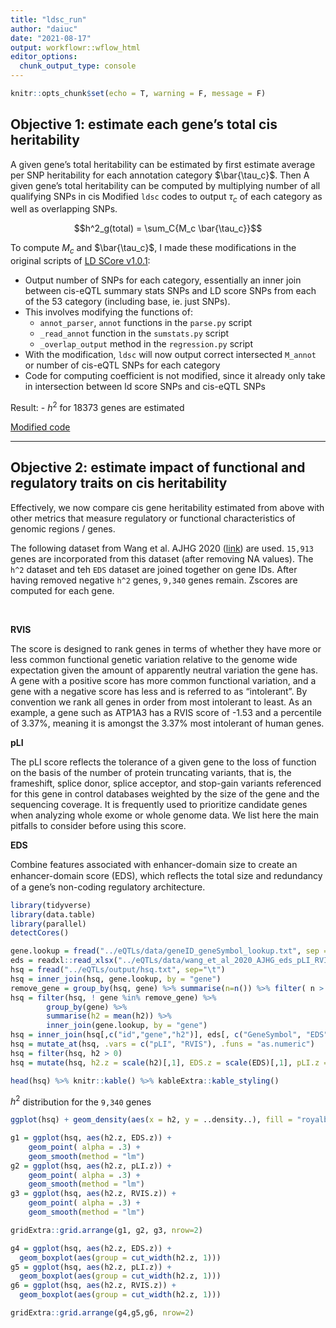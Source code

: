 ```yaml
---
title: "ldsc_run"
author: "daiuc"
date: "2021-08-17"
output: workflowr::wflow_html
editor_options: 
  chunk_output_type: console
---
```



```r
knitr::opts_chunk$set(echo = T, warning = F, message = F)
```


## Objective 1: estimate each gene's total cis heritability

A given gene's total heritability can be estimated by first estimate average per SNP heritability for each annotation category $\bar{\tau_c}$. Then A given gene's total heritability can be computed by multiplying number of all qualifying SNPs in cis
Modified `ldsc` codes to output $\tau_c$ of each category as well as overlapping SNPs. 



$$h^2_g(total) = \sum_C{M_c \bar{\tau_c}}$$

To compute $M_c$ and $\bar{\tau_c}$, I made these modifications in the original scripts of [LD SCore v1.0.1](https://github.com/bulik/ldsc):

- Output number of SNPs for each category, essentially an inner join between cis-eQTL summary stats SNPs and LD score SNPs from each of the 53 category (including base, ie. just SNPs). 
- This involves modifying the functions of:
    - `annot_parser`, `annot` functions in the `parse.py` script
    - `_read_annot` function in the `sumstats.py` script
    - `_overlap_output` method in the `regression.py` script
- With the modification, `ldsc` will now output correct intersected `M_annot` or number of cis-eQTL SNPs for each category
- Code for computing coefficient is not modified, since it already only take in intersection between ld score SNPs and cis-eQTL SNPs

Result:
- $h^2$ for 18373 genes are estimated


[Modified code](modified_code.html)


---


## Objective 2: estimate impact of functional and regulatory traits on cis heritability

Effectively, we now compare cis gene heritability estimated from above with other metrics that measure regulatory or functional characteristics of genomic regions / genes.

The following dataset from Wang et al. AJHG 2020 ([link](https://doi.org/10.1016/j.ajhg.2020.01.012)) are used. `15,913` genes are incorporated from this dataset (after removing NA values). The `h^2` dataset and teh `EDS` dataset are joined together on gene IDs. After having removed negative `h^2` genes, `9,340` genes remain. Zscores are computed for each gene. 

<br>

**RVIS**

The score is designed to rank genes in terms of whether they have more or less common functional genetic variation relative to the genome wide expectation given the amount of apparently neutral variation the gene has. A gene with a positive score has more common functional variation, and a gene with a negative score has less and is referred to as "intolerant". By convention we rank all genes in order from most intolerant to least. As an example, a gene such as ATP1A3 has a RVIS score of -1.53 and a percentile of 3.37%, meaning it is amongst the 3.37% most intolerant of human genes.

**pLI**

The pLI score reflects the tolerance of a given gene to the loss of function on the basis of the number of protein truncating variants, that is, the frameshift, splice donor, splice acceptor, and stop-gain variants referenced for this gene in control databases weighted by the size of the gene and the sequencing coverage. It is frequently used to prioritize candidate genes when analyzing whole exome or whole genome data. We list here the main pitfalls to consider before using this score.

**EDS**

Combine features associated with enhancer-domain size to create an enhancer-domain score (EDS), which reﬂects the total size and redundancy of a gene’s non-coding regulatory architecture.



```r
library(tidyverse)
library(data.table)
library(parallel)
detectCores()
```


```r
gene.lookup = fread("../eQTLs/data/geneID_geneSymbol_lookup.txt", sep = "\t", col.names = c("id","gene"))
eds = readxl::read_xlsx("../eQTLs/data/wang_et_al_2020_AJHG_eds_pLI_RVIS.xlsx")
hsq = fread("../eQTLs/output/hsq.txt", sep="\t")
hsq = inner_join(hsq, gene.lookup, by = "gene")
remove_gene = group_by(hsq, gene) %>% summarise(n=n()) %>% filter( n > 2) %>% pull(gene)
hsq = filter(hsq, ! gene %in% remove_gene) %>% 
        group_by(gene) %>% 
        summarise(h2 = mean(h2)) %>%
        inner_join(gene.lookup, by = "gene")
hsq = inner_join(hsq[,c("id","gene","h2")], eds[, c("GeneSymbol", "EDS","pLI","RVIS")], by = c("id" = "GeneSymbol"))
hsq = mutate_at(hsq, .vars = c("pLI", "RVIS"), .funs = "as.numeric")
hsq = filter(hsq, h2 > 0)
hsq = mutate(hsq, h2.z = scale(h2)[,1], EDS.z = scale(EDS)[,1], pLI.z = scale(pLI)[,1], RVIS.z = scale(RVIS)[,1])
```

```r
head(hsq) %>% knitr::kable() %>% kableExtra::kable_styling()
```

$h^2$ distribution for the `9,340` genes
```r
ggplot(hsq) + geom_density(aes(x = h2, y = ..density..), fill = "royalblue", alpha = .4, color = "royalblue")
```


```r
g1 = ggplot(hsq, aes(h2.z, EDS.z)) +
    geom_point( alpha = .3) + 
    geom_smooth(method = "lm")
g2 = ggplot(hsq, aes(h2.z, pLI.z)) +
    geom_point( alpha = .3) + 
    geom_smooth(method = "lm")
g3 = ggplot(hsq, aes(h2.z, RVIS.z)) +
    geom_point( alpha = .3) + 
    geom_smooth(method = "lm")
```


```r
gridExtra::grid.arrange(g1, g2, g3, nrow=2)
```


```r
g4 = ggplot(hsq, aes(h2.z, EDS.z)) +
  geom_boxplot(aes(group = cut_width(h2.z, 1)))
g5 = ggplot(hsq, aes(h2.z, pLI.z)) +
  geom_boxplot(aes(group = cut_width(h2.z, 1)))
g6 = ggplot(hsq, aes(h2.z, RVIS.z)) +
  geom_boxplot(aes(group = cut_width(h2.z, 1)))
```

```r
gridExtra::grid.arrange(g4,g5,g6, nrow=2)
```

